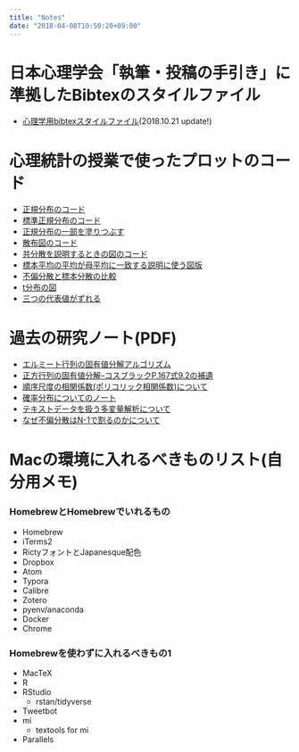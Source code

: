 ```yaml
---
title: "Notes"
date: "2018-04-08T10:50:20+09:00"
---
```


# 日本心理学会「執筆・投稿の手引き」に準拠したBibtexのスタイルファイル

+ [心理学用bibtexスタイルファイル](https://github.com/kosugitti/jecon-jpa)(2018.10.21 update!)

# 心理統計の授業で使ったプロットのコード

+ [正規分布のコード](/2018/06/26/2018-06-26a/)
+ [標準正規分布のコード](/2018/06/30/2018-06-30/)
+ [正規分布の一部を塗りつぶす](/2018/06/29/2018-06-29b/)
+ [散布図のコード](/2018/06/26/2018-06-26c/)
+ [共分散を説明するときの図のコード](/2018/06/26/2018-06-26d/)
+ [標本平均の平均が母平均に一致する説明に使う図版](/2018/06/29/2018-06-29a/)
+ [不偏分散と標本分散の比較](/2018/07/04/2018-07-04/)
+ [t分布の図](/2018/07/06/t/)
+ [三つの代表値がずれる](/2018/07/06/mmm/)

# 過去の研究ノート(PDF)

+ [エルミート行列の固有値分解アルゴリズム](QR.pdf)
+ [正方行列の固有値分解--コスブラックP.167式9.2の補遺](Reigen.pdf)
+ [順序尺度の相関係数(ポリコリック相関係数)について](polychoricNote.pdf)
+ [確率分布についてのノート](prob.pdf)
+ [テキストデータを扱う多変量解析について](textMV.pdf)
+ [なぜ不偏分散はN-1で割るのかについて](whyN_1.pdf)

# Macの環境に入れるべきものリスト(自分用メモ)

### HomebrewとHomebrewでいれるもの
+ Homebrew
+ iTerms2
+ RictyフォントとJapanesque配色
+ Dropbox
+ Atom
+ Typora
+ Calibre
+ Zotero
+ pyenv/anaconda
+ Docker
+ Chrome

### Homebrewを使わずに入れるべきもの1
+ MacTeX
+ R
+ RStudio
  + rstan/tidyverse
+ Tweetbot
+ mi
  + textools for mi
+ Parallels
